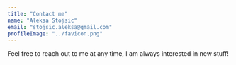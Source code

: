 ```yaml
---
title: "Contact me"
name: "Aleksa Stojsic"
email: "stojsic.aleksa@gmail.com"
profileImage: "../favicon.png"
---
```



Feel free to reach out to me at any time, I am always interested in <Underlining color={Theme.colors.tertiary} hoverColor={Theme.colors.secondary}>new stuff</Underlining>!
